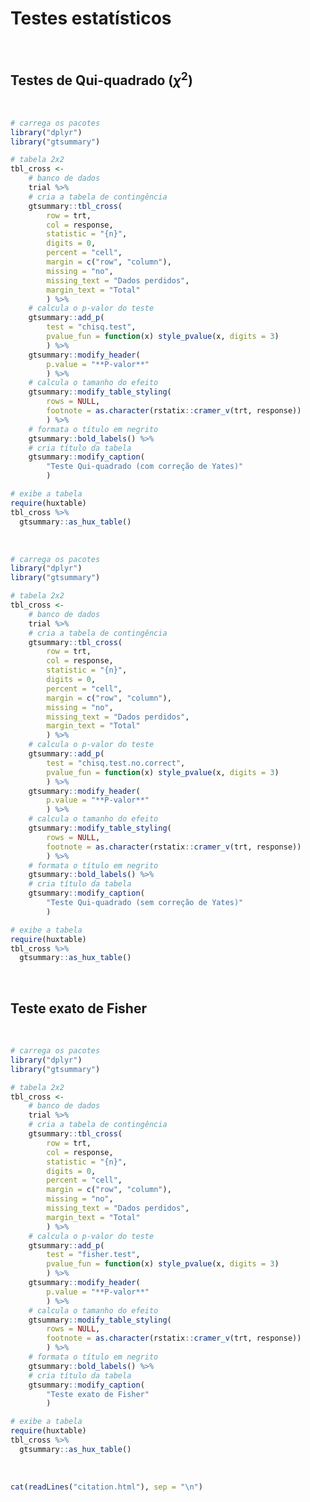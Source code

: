 # **Testes estatísticos** {#testes-estatisticos}

<br>

## Testes de Qui-quadrado ($\chi^2$)

<br>

```r
# carrega os pacotes
library("dplyr")
library("gtsummary")

# tabela 2x2
tbl_cross <-
    # banco de dados
    trial %>%
    # cria a tabela de contingência
    gtsummary::tbl_cross(
        row = trt,
        col = response,
        statistic = "{n}",
        digits = 0,
        percent = "cell",
        margin = c("row", "column"),
        missing = "no",
        missing_text = "Dados perdidos",
        margin_text = "Total"
        ) %>%
    # calcula o p-valor do teste
    gtsummary::add_p(
        test = "chisq.test",
        pvalue_fun = function(x) style_pvalue(x, digits = 3)
        ) %>%
    gtsummary::modify_header(
        p.value = "**P-valor**"
        ) %>%
    # calcula o tamanho do efeito
    gtsummary::modify_table_styling(
        rows = NULL,
        footnote = as.character(rstatix::cramer_v(trt, response))
        ) %>%
    # formata o título em negrito
    gtsummary::bold_labels() %>%
    # cria título da tabela
    gtsummary::modify_caption(
        "Teste Qui-quadrado (com correção de Yates)"
        )

# exibe a tabela
require(huxtable)
tbl_cross %>%
  gtsummary::as_hux_table()
```

<br>

```r
# carrega os pacotes
library("dplyr")
library("gtsummary")

# tabela 2x2
tbl_cross <-
    # banco de dados
    trial %>%
    # cria a tabela de contingência
    gtsummary::tbl_cross(
        row = trt,
        col = response,
        statistic = "{n}",
        digits = 0,
        percent = "cell",
        margin = c("row", "column"),
        missing = "no",
        missing_text = "Dados perdidos",
        margin_text = "Total"
        ) %>%
    # calcula o p-valor do teste
    gtsummary::add_p(
        test = "chisq.test.no.correct",
        pvalue_fun = function(x) style_pvalue(x, digits = 3)
        ) %>%
    gtsummary::modify_header(
        p.value = "**P-valor**"
        ) %>%
    # calcula o tamanho do efeito
    gtsummary::modify_table_styling(
        rows = NULL,
        footnote = as.character(rstatix::cramer_v(trt, response))
        ) %>%
    # formata o título em negrito
    gtsummary::bold_labels() %>%
    # cria título da tabela
    gtsummary::modify_caption(
        "Teste Qui-quadrado (sem correção de Yates)"
        )

# exibe a tabela
require(huxtable)
tbl_cross %>%
  gtsummary::as_hux_table()
```

<br>

## Teste exato de Fisher

<br>

```r
# carrega os pacotes
library("dplyr")
library("gtsummary")

# tabela 2x2
tbl_cross <-
    # banco de dados
    trial %>%
    # cria a tabela de contingência
    gtsummary::tbl_cross(
        row = trt,
        col = response,
        statistic = "{n}",
        digits = 0,
        percent = "cell",
        margin = c("row", "column"),
        missing = "no",
        missing_text = "Dados perdidos",
        margin_text = "Total"
        ) %>%
    # calcula o p-valor do teste
    gtsummary::add_p(
        test = "fisher.test",
        pvalue_fun = function(x) style_pvalue(x, digits = 3)
        ) %>%
    gtsummary::modify_header(
        p.value = "**P-valor**"
        ) %>%
    # calcula o tamanho do efeito
    gtsummary::modify_table_styling(
        rows = NULL,
        footnote = as.character(rstatix::cramer_v(trt, response))
        ) %>%
    # formata o título em negrito
    gtsummary::bold_labels() %>%
    # cria título da tabela
    gtsummary::modify_caption(
        "Teste exato de Fisher"
        )

# exibe a tabela
require(huxtable)
tbl_cross %>%
  gtsummary::as_hux_table()
```

<br>

```r
cat(readLines("citation.html"), sep = "\n")
```

<br>
